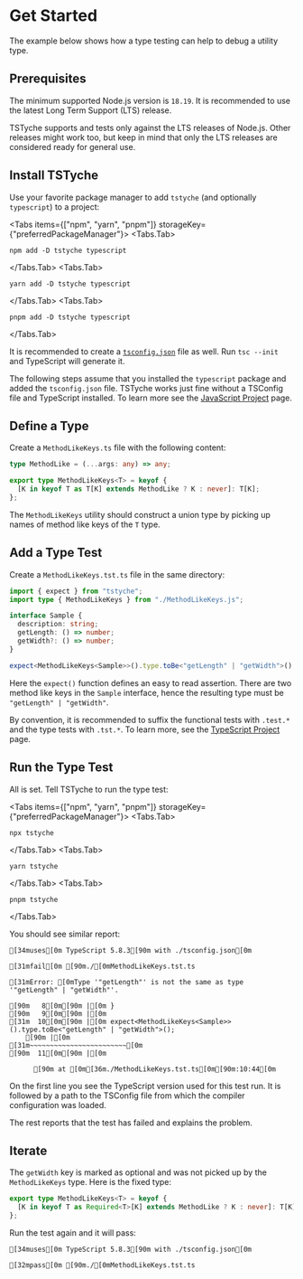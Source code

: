 
# Get Started

The example below shows how a type testing can help to debug a utility type.

## Prerequisites

The minimum supported Node.js version is `18.19`. It is recommended to use the latest Long Term Support (LTS) release.

<Note>

TSTyche supports and tests only against the LTS releases of Node.js. Other releases might work too, but keep in mind that only the LTS releases are considered ready for general use.

</Note>

## Install TSTyche

Use your favorite package manager to add `tstyche` (and optionally `typescript`) to a project:

<Tabs items={["npm", "yarn", "pnpm"]} storageKey={"preferredPackageManager"}>
<Tabs.Tab>

```shell
npm add -D tstyche typescript
```

</Tabs.Tab>
<Tabs.Tab>

```shell
yarn add -D tstyche typescript
```

</Tabs.Tab>
<Tabs.Tab>

```shell
pnpm add -D tstyche typescript
```

</Tabs.Tab>
</Tabs>

It is recommended to create a [`tsconfig.json`](https://typescriptlang.org/docs/handbook/tsconfig-json.html) file as well. Run `tsc --init` and TypeScript will generate it.

<Note>

The following steps assume that you installed the `typescript` package and added the `tsconfig.json` file. TSTyche works just fine without a TSConfig file and TypeScript installed. To learn more see the [JavaScript Project](./javascript-project.mdx) page.

</Note>

## Define a Type

Create a `MethodLikeKeys.ts` file with the following content:

```ts filename="./MethodLikeKeys.ts"
type MethodLike = (...args: any) => any;

export type MethodLikeKeys<T> = keyof {
  [K in keyof T as T[K] extends MethodLike ? K : never]: T[K];
};
```

The `MethodLikeKeys` utility should construct a union type by picking up names of method like keys of the `T` type.

## Add a Type Test

Create a `MethodLikeKeys.tst.ts` file in the same directory:

```ts filename="./MethodLikeKeys.tst.ts"
import { expect } from "tstyche";
import type { MethodLikeKeys } from "./MethodLikeKeys.js";

interface Sample {
  description: string;
  getLength: () => number;
  getWidth?: () => number;
}

expect<MethodLikeKeys<Sample>>().type.toBe<"getLength" | "getWidth">();
```

Here the `expect()` function defines an easy to read assertion. There are two method like keys in the `Sample` interface, hence the resulting type must be `"getLength" | "getWidth"`.

<Tip>

By convention, it is recommended to suffix the functional tests with `.test.*` and the type tests with `.tst.*`. To learn more, see the [TypeScript Project](./typescript-project.mdx) page.

</Tip>

## Run the Type Test

All is set. Tell TSTyche to run the type test:

<Tabs items={["npm", "yarn", "pnpm"]} storageKey={"preferredPackageManager"}>
<Tabs.Tab>

```shell
npx tstyche
```

</Tabs.Tab>
<Tabs.Tab>

```shell
yarn tstyche
```

</Tabs.Tab>
<Tabs.Tab>

```shell
pnpm tstyche
```

</Tabs.Tab>
</Tabs>

You should see similar report:

```ansi
[34muses[0m TypeScript 5.8.3[90m with ./tsconfig.json[0m

[31mfail[0m [90m./[0mMethodLikeKeys.tst.ts

[31mError: [0mType '"getLength"' is not the same as type '"getLength" | "getWidth"'.

[90m   8[0m[90m |[0m }
[90m   9[0m[90m |[0m
[31m  10[0m[90m |[0m expect<MethodLikeKeys<Sample>>().type.toBe<"getLength" | "getWidth">();
    [90m |[0m                                            [31m~~~~~~~~~~~~~~~~~~~~~~~~[0m
[90m  11[0m[90m |[0m

      [90m at [0m[36m./MethodLikeKeys.tst.ts[0m[90m:10:44[0m
```

On the first line you see the TypeScript version used for this test run. It is followed by a path to the TSConfig file from which the compiler configuration was loaded.

The rest reports that the test has failed and explains the problem.

## Iterate

The `getWidth` key is marked as optional and was not picked up by the `MethodLikeKeys` type. Here is the fixed type:

```ts /Required<T>/
export type MethodLikeKeys<T> = keyof {
  [K in keyof T as Required<T>[K] extends MethodLike ? K : never]: T[K];
};
```

Run the test again and it will pass:

```ansi
[34muses[0m TypeScript 5.8.3[90m with ./tsconfig.json[0m

[32mpass[0m [90m./[0mMethodLikeKeys.tst.ts
```
